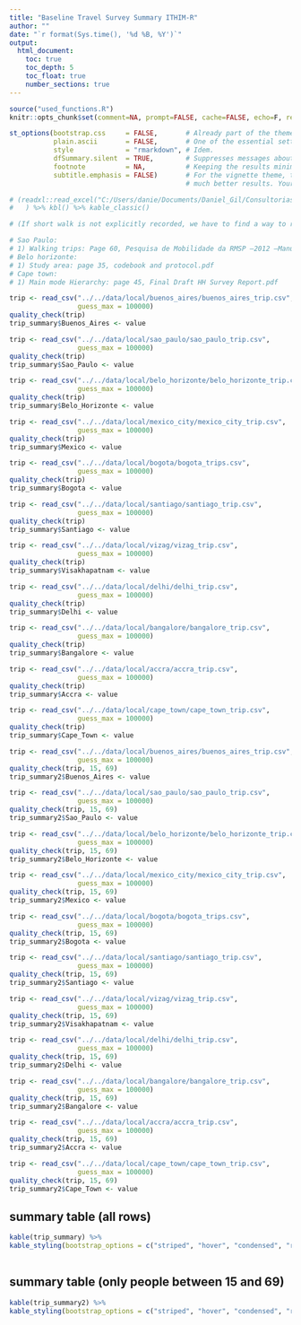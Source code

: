 ```yaml
---
title: "Baseline Travel Survey Summary ITHIM-R"
author: ""
date: "`r format(Sys.time(), '%d %B, %Y')`"
output: 
  html_document:
    toc: true
    toc_depth: 5
    toc_float: true
    number_sections: true
---
```



```r
source("used_functions.R")
knitr::opts_chunk$set(comment=NA, prompt=FALSE, cache=FALSE, echo=F, results='asis')
```

```r

st_options(bootstrap.css     = FALSE,       # Already part of the theme so no need for it
           plain.ascii       = FALSE,       # One of the essential settings
           style             = "rmarkdown", # Idem.
           dfSummary.silent  = TRUE,        # Suppresses messages about temporary files
           footnote          = NA,          # Keeping the results minimalistic
           subtitle.emphasis = FALSE)       # For the vignette theme, this gives
                                            # much better results. Your mileage may vary

```

```r
# (readxl::read_excel("C:/Users/danie/Documents/Daniel_Gil/Consultorias/2020/WorldBank/ITHIM-R/code/producing_trips_rd/Travel_survey_details.xlsx")
#   ) %>% kbl() %>% kable_classic()

# (If short walk is not explicitly recorded, we have to find a way to remove; if they are missing, what should we do?)

# Sao Paulo:
# 1) Walking trips: Page 60, Pesquisa de Mobilidade da RMSP –2012 –Manual da Pesquisa Domiciliar
# Belo horizonte:
# 1) Study area: page 35, codebook and protocol.pdf
# Cape town:
# 1) Main mode Hierarchy: page 45, Final Draft HH Survey Report.pdf
```

```r
trip <- read_csv("../../data/local/buenos_aires/buenos_aires_trip.csv",
                 guess_max = 100000)
quality_check(trip)
trip_summary$Buenos_Aires <- value

trip <- read_csv("../../data/local/sao_paulo/sao_paulo_trip.csv",
                 guess_max = 100000)
quality_check(trip)
trip_summary$Sao_Paulo <- value

trip <- read_csv("../../data/local/belo_horizonte/belo_horizonte_trip.csv",
                 guess_max = 100000)
quality_check(trip)
trip_summary$Belo_Horizonte <- value

trip <- read_csv("../../data/local/mexico_city/mexico_city_trip.csv",
                 guess_max = 100000)
quality_check(trip)
trip_summary$Mexico <- value

trip <- read_csv("../../data/local/bogota/bogota_trips.csv",
                 guess_max = 100000)
quality_check(trip)
trip_summary$Bogota <- value

trip <- read_csv("../../data/local/santiago/santiago_trip.csv",
                 guess_max = 100000)
quality_check(trip)
trip_summary$Santiago <- value

trip <- read_csv("../../data/local/vizag/vizag_trip.csv",
                 guess_max = 100000)
quality_check(trip)
trip_summary$Visakhapatnam <- value

trip <- read_csv("../../data/local/delhi/delhi_trip.csv",
                 guess_max = 100000)
quality_check(trip)
trip_summary$Delhi <- value

trip <- read_csv("../../data/local/bangalore/bangalore_trip.csv",
                 guess_max = 100000)
quality_check(trip)
trip_summary$Bangalore <- value

trip <- read_csv("../../data/local/accra/accra_trip.csv",
                 guess_max = 100000)
quality_check(trip)
trip_summary$Accra <- value

trip <- read_csv("../../data/local/cape_town/cape_town_trip.csv",
                 guess_max = 100000)
quality_check(trip)
trip_summary$Cape_Town <- value
```

```r
trip <- read_csv("../../data/local/buenos_aires/buenos_aires_trip.csv",
                 guess_max = 100000)
quality_check(trip, 15, 69)
trip_summary2$Buenos_Aires <- value

trip <- read_csv("../../data/local/sao_paulo/sao_paulo_trip.csv",
                 guess_max = 100000)
quality_check(trip, 15, 69)
trip_summary2$Sao_Paulo <- value

trip <- read_csv("../../data/local/belo_horizonte/belo_horizonte_trip.csv",
                 guess_max = 100000)
quality_check(trip, 15, 69)
trip_summary2$Belo_Horizonte <- value

trip <- read_csv("../../data/local/mexico_city/mexico_city_trip.csv",
                 guess_max = 100000)
quality_check(trip, 15, 69)
trip_summary2$Mexico <- value

trip <- read_csv("../../data/local/bogota/bogota_trips.csv",
                 guess_max = 100000)
quality_check(trip, 15, 69)
trip_summary2$Bogota <- value

trip <- read_csv("../../data/local/santiago/santiago_trip.csv",
                 guess_max = 100000)
quality_check(trip, 15, 69)
trip_summary2$Santiago <- value

trip <- read_csv("../../data/local/vizag/vizag_trip.csv",
                 guess_max = 100000)
quality_check(trip, 15, 69)
trip_summary2$Visakhapatnam <- value

trip <- read_csv("../../data/local/delhi/delhi_trip.csv",
                 guess_max = 100000)
quality_check(trip, 15, 69)
trip_summary2$Delhi <- value

trip <- read_csv("../../data/local/bangalore/bangalore_trip.csv",
                 guess_max = 100000)
quality_check(trip, 15, 69)
trip_summary2$Bangalore <- value

trip <- read_csv("../../data/local/accra/accra_trip.csv",
                 guess_max = 100000)
quality_check(trip, 15, 69)
trip_summary2$Accra <- value

trip <- read_csv("../../data/local/cape_town/cape_town_trip.csv",
                 guess_max = 100000)
quality_check(trip, 15, 69)
trip_summary2$Cape_Town <- value
```

## summary table (all rows)
```r
kable(trip_summary) %>%
kable_styling(bootstrap_options = c("striped", "hover", "condensed", "responsive"), font_size = 14, fixed_thead = T)
  
```

## summary table (only people between 15 and 69)
```r
kable(trip_summary2) %>%
kable_styling(bootstrap_options = c("striped", "hover", "condensed", "responsive"), font_size = 14, fixed_thead = T)
  
```

